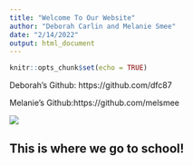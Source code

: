 ```yaml
---
title: "Welcome To Our Website"
author: "Deborah Carlin and Melanie Smee"
date: "2/14/2022"
output: html_document
---
```


```r
knitr::opts_chunk$set(echo = TRUE)
```

Deborah's Github:
https://github.com/dfc87
<br>

Melanie's Github:https://github.com/melsmee

![](https://cdn-images-1.medium.com/max/1200/1*MxlvyZoQh2naoSwdloJcCA.jpeg)

## This is where we go to school!